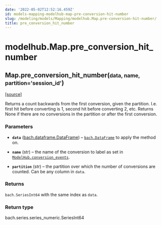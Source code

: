 ```yaml
---
date: '2022-05-02T12:52:16.459Z'
id: models-mapping-modelhub-map-pre-conversion-hit-number
slug: /modeling/models/Mapping/modelhub.Map.pre-conversion-hit-number/
title: pre_conversion_hit_number
---
```


# modelhub.Map.pre_conversion_hit_number

<div class="method">

<h2 class="signature-method"><span class="additional-name">Map.</span><span class="name">pre_conversion_hit_number(</span><small class="parameter-list"><span class="parameter" id="data">data</span>, <span class="parameter" id="name">name</span>, <span class="parameter" id="partition">partition='session_id'</span></small>)</h2>


&#8203;<span class="view-source">[[source]](https://github.com/objectiv/objectiv-analytics/blob/main/modelhub/modelhub/map.py)</span>

<div class="content">

Returns a count backwards from the first conversion, given the partition. I.e. first hit before
converting is 1, second hit before converting 2, etc. Returns None if there are no conversions
in the partition or after the first conversion.


### Parameters

* **`data`** ([bach.dataframe.DataFrame](/docs/modeling/bach/api-reference/DataFrame/bach.DataFrame)) – [`bach.DataFrame`](/docs/modeling/bach/api-reference/DataFrame/bach.DataFrame) to apply the method on.

* **`name`** (str) – the name of the conversion to label as set in
[`ModelHub.conversion_events`](/docs/modeling/modelhub-api-reference/ModelHub/modelhub.ModelHub.conversion-events).

* **`partition`** (str) – the partition over which the number of conversions are counted. Can be any column
in `data`.



### Returns

`bach.SeriesInt64` with the same index as `data`.



### Return type

bach.series.series_numeric.SeriesInt64



</div>

</div>
